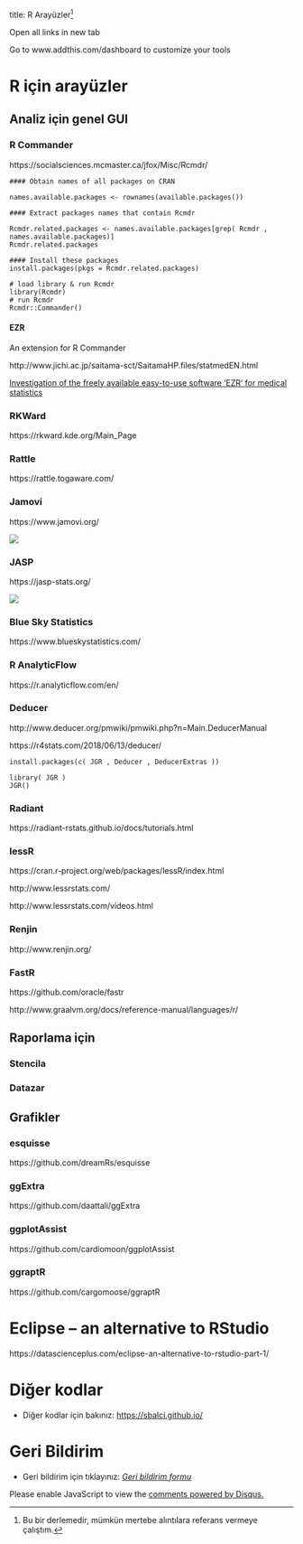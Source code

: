 
title: R Arayüzler^[Bu bir derlemedir, mümkün mertebe alıntılara referans
  vermeye çalıştım.]


 Open all links in new tab  
<base target= _blank />   


 Go to www.addthis.com/dashboard to customize your tools  <script type= text/javascript  src= //s7.addthis.com/js/300/addthis_widget.js#pubid=ra-5bc36900a405090b >  
</script> 



# R için arayüzler


## Analiz için genel GUI


### R Commander

https://socialsciences.mcmaster.ca/jfox/Misc/Rcmdr/


```
#### Obtain names of all packages on CRAN

names.available.packages <- rownames(available.packages())

#### Extract packages names that contain Rcmdr

Rcmdr.related.packages <- names.available.packages[grep( Rcmdr , names.available.packages)]
Rcmdr.related.packages

#### Install these packages
install.packages(pkgs = Rcmdr.related.packages)
```

```
# load library & run Rcmdr
library(Rcmdr)
# run Rcmdr
Rcmdr::Commander()
```



#### EZR

An extension for R Commander

http://www.jichi.ac.jp/saitama-sct/SaitamaHP.files/statmedEN.html

[Investigation of the freely available easy-to-use software ‘EZR’ for medical statistics](http://www.nature.com/bmt/journal/vaop/ncurrent/pdf/bmt2012244a.pdf)



### RKWard

https://rkward.kde.org/Main_Page


### Rattle


https://rattle.togaware.com/


### Jamovi

https://www.jamovi.org/


 [![](https://www.jamovi.org/assets/main-screenshot.png)](https://www.jamovi.org/) 


### JASP


https://jasp-stats.org/

 [![](https://jasp-stats.org/wp-content/uploads/2018/12/start.png)](https://jasp-stats.org/) 



### Blue Sky Statistics

https://www.blueskystatistics.com/


### R AnalyticFlow


https://r.analyticflow.com/en/



### Deducer

http://www.deducer.org/pmwiki/pmwiki.php?n=Main.DeducerManual

https://r4stats.com/2018/06/13/deducer/


```
install.packages(c( JGR , Deducer , DeducerExtras ))
```



```
library( JGR )
JGR()
```

### Radiant

https://radiant-rstats.github.io/docs/tutorials.html


### lessR

https://cran.r-project.org/web/packages/lessR/index.html

http://www.lessrstats.com/

http://www.lessrstats.com/videos.html


### Renjin

http://www.renjin.org/


### FastR


https://github.com/oracle/fastr


http://www.graalvm.org/docs/reference-manual/languages/r/


## Raporlama için


### Stencila


### Datazar


## Grafikler

### esquisse

https://github.com/dreamRs/esquisse

### ggExtra

https://github.com/daattali/ggExtra


### ggplotAssist

https://github.com/cardiomoon/ggplotAssist

### ggraptR

https://github.com/cargomoose/ggraptR


# Eclipse – an alternative to RStudio

https://datascienceplus.com/eclipse-an-alternative-to-rstudio-part-1/




# Diğer kodlar

- Diğer kodlar için bakınız: [https://sbalci.github.io/](https://sbalci.github.io/)




# Geri Bildirim

- Geri bildirim için tıklayınız: _[Geri bildirim formu](https://goo.gl/forms/YjGZ5DHgtPlR1RnB3)_



<script id= dsq-count-scr  src= //https-sbalci-github-io.disqus.com/count.js  async></script>

<div id= disqus_thread ></div>
<script>

/**
*  RECOMMENDED CONFIGURATION VARIABLES: EDIT AND UNCOMMENT THE SECTION BELOW TO INSERT DYNAMIC VALUES FROM YOUR PLATFORM OR CMS.
*  LEARN WHY DEFINING THESE VARIABLES IS IMPORTANT: https://disqus.com/admin/universalcode/#configuration-variables*/
/*
var disqus_config = function () {
this.page.url = PAGE_URL;  // Replace PAGE_URL with your page's canonical URL variable
this.page.identifier = PAGE_IDENTIFIER; // Replace PAGE_IDENTIFIER with your page's unique identifier variable
};
*/
(function() { // DON'T EDIT BELOW THIS LINE
var d = document, s = d.createElement('script');
s.src = 'https://https-sbalci-github-io.disqus.com/embed.js';
s.setAttribute('data-timestamp', +new Date());
(d.head || d.body).appendChild(s);
})();
</script>
<noscript>Please enable JavaScript to view the <a href= https://disqus.com/?ref_noscript >comments powered by Disqus.</a></noscript>



